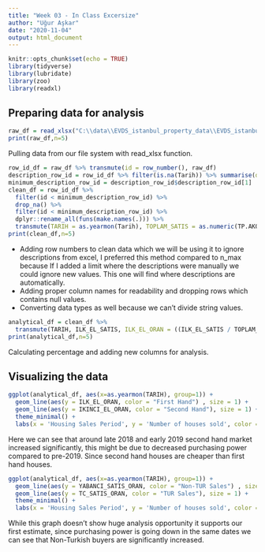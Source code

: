 ```yaml
---
title: "Week 03 - In Class Excersize"
author: "Uğur Aşkar"
date: "2020-11-04"
output: html_document
---
```


```r
knitr::opts_chunk$set(echo = TRUE)
library(tidyverse)
library(lubridate)
library(zoo)
library(readxl)
```

## Preparing data for analysis

```r
raw_df = read_xlsx("C:\\data\\EVDS_istanbul_property_data\\EVDS_istanbul_property_data.xlsx")
print(raw_df,n=5)
```
Pulling data from our file system with read_xlsx function.

```r
row_id_df = raw_df %>% transmute(id = row_number(), raw_df)
description_row_id = row_id_df %>% filter(is.na(Tarih)) %>% summarise(description_row_id = min(id))
minimum_description_row_id = description_row_id$description_row_id[1]
clean_df = row_id_df %>%
  filter(id < minimum_description_row_id) %>%
  drop_na() %>%
  filter(id < minimum_description_row_id) %>% 
  dplyr::rename_all(funs(make.names(.))) %>% 
  transmute(TARIH = as.yearmon(Tarih), TOPLAM_SATIS = as.numeric(TP.AKONUTSAT1.T40), IPOTEK_SATIS = as.numeric(TP.AKONUTSAT1.T40), ILK_EL_SATIS = TP.AKONUTSAT3.T40, IKINCI_EL_SATIS = TP.AKONUTSAT4.T40, YABANCI_SATIS = TP.DISKONSAT.ISTANBUL, YENI_KONUT_FIYAT_ENDEKS = TP.HEDONIKYKFE.IST, TR10 = TP.HKFE02, KONUT_BIRIM_FIYAT = TP.TCBF02.ISTANBUL)
print(clean_df,n=5)
```
 * Adding row numbers to clean data which we will be using it to ignore descriptions from excel, I preferred this method compared to n_max because If I added a limit where the descriptions were manually we could ignore new values. This one will find where descriptions are automatically.
 * Adding proper column names for readability and dropping rows which contains null values.
 * Converting data types as well because we can't divide string values.
 
```r
analytical_df = clean_df %>% 
  transmute(TARIH, ILK_EL_SATIS, ILK_EL_ORAN = ((ILK_EL_SATIS / TOPLAM_SATIS)*100), IKINCI_EL_SATIS, IKINCI_EL_ORAN = ((IKINCI_EL_SATIS / TOPLAM_SATIS)*100), YABANCI_SATIS, YABANCI_SATIS_ORAN = ((YABANCI_SATIS / TOPLAM_SATIS)*100), TC_SATIS = TOPLAM_SATIS - YABANCI_SATIS, TC_SATIS_ORAN = ((TOPLAM_SATIS - YABANCI_SATIS)/TOPLAM_SATIS)*100)
print(analytical_df,n=5)
```
Calculating percentage and adding new columns for analysis.

## Visualizing the data

```r
ggplot(analytical_df, aes(x=as.yearmon(TARIH), group=1)) +
  geom_line(aes(y = ILK_EL_ORAN, color = "First Hand") , size = 1) +
  geom_line(aes(y = IKINCI_EL_ORAN, color = "Second Hand"), size = 1) +
  theme_minimal() + 
  labs(x = 'Housing Sales Period', y = 'Number of houses sold', color = "Acquired By", title = "First Hand vs Second Hand", subtitle = "Sales numbers between January 2013 and August 2020")
```

 Here we can see that around late 2018 and early 2019 second hand market increased significantly, this might be due to decreased purchasing power compared to pre-2019. Since second hand houses are cheaper than first hand houses.
 
```r
ggplot(analytical_df, aes(x=as.yearmon(TARIH), group=1)) +
  geom_line(aes(y = YABANCI_SATIS_ORAN, color = "Non-TUR Sales") , size = 1) +
  geom_line(aes(y = TC_SATIS_ORAN, color = "TUR Sales"), size = 1) +
  theme_minimal() + 
  labs(x = 'Housing Sales Period', y = 'Number of houses sold', color = "Acquired By", title = "Turkish vs Non-Turkish Buyers", subtitle = "Sales numbers between January 2013 and August 2020")
```
While this graph doesn't show huge analysis opportunity it supports our first estimate, since purchasing power is going down in the same dates we can see that Non-Turkish buyers are significantly increased.